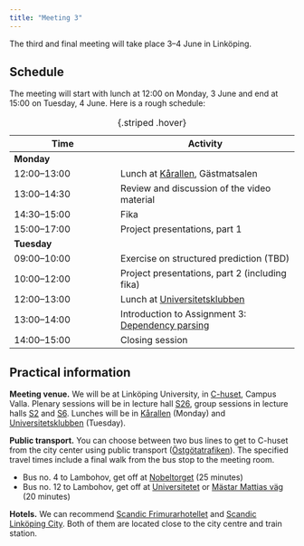 ```yaml
---
title: "Meeting 3"
---
```


The third and final meeting will take place 3–4 June in Linköping.

## Schedule

The meeting will start with lunch at 12:00 on Monday, 3 June and end at 15:00 on Tuesday, 4 June. Here is a rough schedule:

| Time | Activity |
|------|----------|
| **Monday** | |
| 12:00–13:00 | Lunch at [Kårallen](https://www.compass-group.se/restauranger-och-menyer/ovriga-restauranger/karallen/), Gästmatsalen |
| 13:00–14:30 | Review and discussion of the video material |
| 14:30–15:00 | Fika |
| 15:00–17:00 | Project presentations, part 1 |
| **Tuesday** | |
| 09:00–10:00 | Exercise on structured prediction (TBD) |
| 10:00–12:00 | Project presentations, part 2 (including fika) |
| 12:00–13:00 | Lunch at [Universitetsklubben](https://www.hors.se/linkoping/17/6/universitetsklubben/) |
| 13:00–14:00 | Introduction to Assignment 3: [Dependency parsing](https://github.com/liu-nlp/dl4nlp/tree/main/website/assignments/assignment3) |
| 14:00–15:00 | Closing session |

: {.striped .hover}

## Practical information

**Meeting venue.** We will be at Linköping University, in [C-huset](https://link.mazemap.com/bhnLVFzU), Campus Valla. Plenary sessions will be in lecture hall [S26](https://link.mazemap.com/5Na48t8n), group sessions in lecture halls [S2](https://link.mazemap.com/9zmNYSFY) and [S6](https://link.mazemap.com/5AR9lZNE). Lunches will be in [Kårallen](https://www.compass-group.se/restauranger-och-menyer/ovriga-restauranger/karallen/) (Monday) and [Universitetsklubben](https://www.hors.se/linkoping/17/6/universitetsklubben/) (Tuesday).

**Public transport.** You can choose between two bus lines to get to C-huset from the city center using public transport ([Östgötatrafiken](https://www.ostgotatrafiken.se/)). The specified travel times include a final walk from the bus stop to the meeting room.

* Bus no. 4 to Lambohov, get off at [Nobeltorget](https://www.ostgotatrafiken.se/hallplats/nobeltorget) (25 minutes)
* Bus no. 12 to Lambohov, get off at [Universitetet](https://www.ostgotatrafiken.se/hallplats/universitetet-linkoping) or [Mästar Mattias väg](https://www.ostgotatrafiken.se/hallplats/master-mattias-vag) (20 minutes)

**Hotels.** We can recommend [Scandic Frimurarhotellet](https://www.scandichotels.se/hotell/sverige/linkoping/scandic-frimurarehotellet) and [Scandic Linköping City](https://www.scandichotels.se/hotell/sverige/linkoping/scandic-linkoping-city). Both of them are located close to the city centre and train station.
